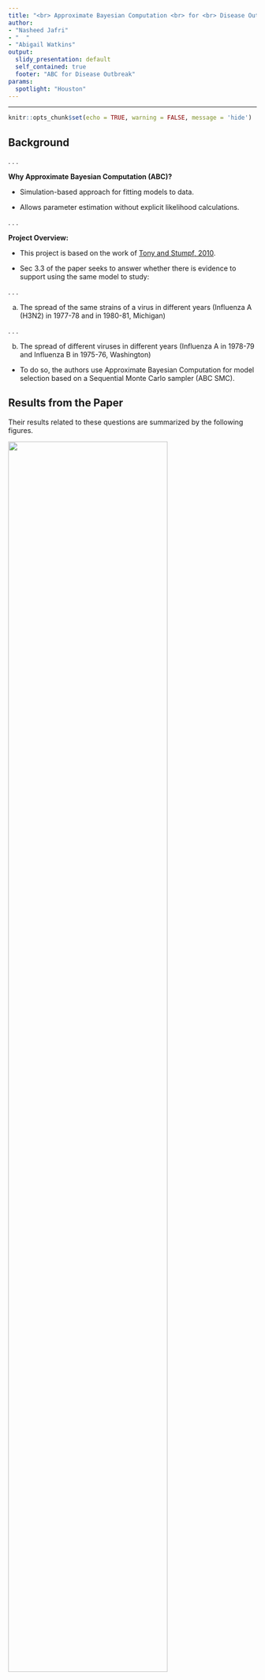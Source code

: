 ```yaml
---
title: "<br> Approximate Bayesian Computation <br> for <br> Disease Outbreak <br> "
author: 
- "Nasheed Jafri"
- "  "
- "Abigail Watkins"
output:
  slidy_presentation: default
  self_contained: true
  footer: "ABC for Disease Outbreak"
params:
  spotlight: "Houston"
---
```

  
---

```r
knitr::opts_chunk$set(echo = TRUE, warning = FALSE, message = 'hide')
```

## Background 

. . .

**Why Approximate Bayesian Computation (ABC)?**

- Simulation-based approach for fitting models to data.

- Allows parameter estimation without explicit likelihood calculations.

. . .

**Project Overview:**

- This project is based on the work of [Tony and Stumpf, 2010](https://watermark.silverchair.com/bioinformatics_26_1_104.pdf?token=AQECAHi208BE49Ooan9kkhW_Ercy7Dm3ZL_9Cf3qfKAc485ysgAAA3swggN3BgkqhkiG9w0BBwagggNoMIIDZAIBADCCA10GCSqGSIb3DQEHATAeBglghkgBZQMEAS4wEQQMjV15kHzFknWstbVZAgEQgIIDLvGZcFAgMxJ2FtxTGrsPvkAoO-imsFvwyY2RJRbPWpz_WYOR3ZYIIXnJpmCp_pOOlhB9fGwvPCCBNkFN7jjQvo-jtSs3vYGT9U9ABO1ngcGxGq0M_-xfz5QDNcfLJpdHphXjvXPmNQKw-FbmW7Z-lM4VADhWgRMXeAa69IcQWbf3O3M4YVlAfOhNibTRLt8QLpayutZlbZAwX6aC2a13wmjnKF6Vx3WJWazbewssqJov9CmNXprFKUqnhcq1QLZ4oaGSKYaxVFpmwB2ZylzUBbliQ3fYN6VRAfleLXrmyvOymid2GtXNnhrslyx6SN2OSgbXU0YIgfSgCk5OaCETsFY7VMGzLCuUTB776n6hDJKcZ-Hb7RelIJxLeOZteaxRVOiu-a9pG5NbQQuueQtS0C-kqHlVksEwUAucqzS9UXX3ucvmsIgYK-jQQ8jmtqPTjVkdFGhR1J3LzOw7VJCJQy4b_a_WZLDNS7bskxvvZgU7DOZAVHxYu1aPUHh3UaeJ-5oMwJ-sqFWg_6ZruUPk4L9f1KB1siRgSmxw-Eo4JHKXjSEsIXAylD3m_trgxEIxkeqgXFJ867U-qJxeG39ToS9BptAG_IGK-HfMD0ovPK9mKHXvrp32fRO5S0oiqaCMa8kV4DGwbZjaMArJDV9Ps3WNw_EE2E8m7J4UjiqLNQkihUtUM6d4xmJ-S4zo-qPJkr0ajWkDhQwkeJ1wsaYGXItivcoAB4lzyQmG3Zs5kQQIIa2m4hveEf2mDlglHMoPHTAN5hGG-9_LegexhFcKAZTguF4nNpozqAVsIQaj8DeAaHWY8AvjP5HjDTgYHs4ni3w7EjULGDSroFhBndTpCAMNjtY9yIqoh248Bf7ayWtBCXUx1yJyIamAPGeHej3nPnf80TACr2Of6fJicQ-hFcdVGzQj8qiq8b9GuOFFJ43SnZudftdAwwlA0mQb30ZhvgJvsYngGY752-NegVEd2F_r6N2Jkw-G-fzEnoObf6OXzGaYlNSq4_s4vGnQ38HGe_HPk7fdDIESUA35j1SbK5K83274IWvReND0Byubb2MmgZ4fJ90sCCKnjLeu9ho).

- Sec 3.3 of the paper seeks to answer whether there is evidence to support using the same model to study:

. . .
 
a) The spread of the same strains of a virus in different years (Influenza A (H3N2) in 1977-78 and in 1980-81, Michigan)

. . .

b) The spread of different viruses in different years (Influenza A in 1978-79 and Influenza B in 1975-76, Washington)

- To do so, the authors use Approximate Bayesian Computation for model selection based on a Sequential Monte Carlo sampler (ABC SMC).

## Results from the Paper

Their results related to these questions are summarized by the following figures.

![ ](Figure3ac.jpg){width=80%}

- $q_c$ is the probability of an individual not being infected by the community
- $q_h$ is the probability of an individual not being infected by their household
- Red and blue represent different outbreaks of the viruses

## Our Goal

- Use Approximate Bayesian Computation (ABC) to explore the same questions and produce similar plots
- Estimate the 4 epidemiological parameters $(q_{c1},q_{h1},q_{c2},q_{h2})$ using past outbreak data 

. . .

The 4-parameter model describes the hypothesis that each outbreak has its own characteristics
  
---  

## Model Setup and ABC Algorithm


**Inputs:**

- 4-parameter vector: $q = (q_{c1}, q_{h1}, q_{c2}, q_{h2})$
where $(q_{ci}, q_{hi})$ are the infection (household/community) avoidance rates for the two outbreaks

. . .

- Probability $w_{js}$, that $j$ out of the $s$ susceptible individuals in a household become infected 

. . .

- Similarity measure: The average Frobenius distance between the simulated and observed data for the two outbreaks

$$d(D_{obs}, D^*) = \frac{1}{2} \left( \| D_1 - D^*(q_{c1}, q_{h1}) \|_F + \| D_2 - D^*(q_{c2}, q_{h2}) \|_F \right)$$
where $\|A\|_F = \sqrt{\sum_{i,j}|a_{ij}^2|}$ is the Frobenius norm.

. . .


**The Algorithm:**

- Drawing parameters $q^{(i)}$ from a prior distribution : $P(q) \sim \text{Uniform}[0,1]$ 

- Simulating data using a probabilistic model : $D^*(q^{(i)}) := D^*|q^{(i)} \sim w_{js}$

- Computing distance between simulated and observed data : $d(D_{obs}, D^*(q^{(i)}))$

- Accepting/rejecting parameter samples based on the above distance, given a tolerance level $\epsilon$:

  - **Accept** the sample $q^{(i)}$ if $d(D_{obs}, D^*(q^{(i)})) < \epsilon$
  - **Reject** otherwise

. . .

The accepted parameter values approximate the posterior distribution $P(q|D_{obs})$.


## Design and Workflow

We created functions to generate:

. . .

- The probability matrix $(w_{js})_{j,s}$ generating function `W_js_matrix`
- The data generating function `simulate_household_data`
- The average Frobenius distance computing function `distance`
- The posterior sample generating function `generate_abc_sample`

. . .

```r
## Project Design

# Load the DiagrammeR library
library(DiagrammeR)

# Generate and export the diagram directly
grViz("
digraph ABC_process {
  node [shape = box, style = filled, fillcolor = lightblue]
  
  Prior_Distribution [label = 'prior_distribution() \\nGenerates prior parameters \\n(q_c, q_h)']
  W_js_Matrix [label = 'W_js_matrix() \\nTakes q_c, q_h, household_size \\nGenerates W_js matrix']
  Simulate_Data [label = 'simulate_household_data() \\nTakes W_js, household_size, n_households \\nGenerates simulated data']
  Distance_Function [label = 'Distance Function \\nComputes Frobenius norm between datasets']
  Generate_ABC_Sample [label = 'generate_abc_sample() \\nTakes given_data1, given_data2, \\nDistance, prior_distribution, \\nsimulate_household_data, epsilon']
  Posterior_Samples [label = 'Posterior Samples \\nUsed to estimate parameters']
  
  Prior_Distribution -> W_js_Matrix [label = '  q_c, q_h']
  W_js_Matrix -> Simulate_Data [label = '  W_js, household_size, n_households']
  Simulate_Data -> Distance_Function [label = '  Simulated Data, Observed Data']
  Distance_Function -> Generate_ABC_Sample [label = '  Distance']
  Generate_ABC_Sample -> Posterior_Samples [label = '  Posterior Samples']
}
")
```  

  
## Probability Function

The following function takes input (q_c, q_h, household_size) and returns the probability matrix as per the formula

$$w_{js} = \binom{s}{j}w_{jj}(q_cq_h^j)^{s-j}\, \, , s = 1,2,\dots \, \, , j = 0, 1, \dots , s$$
where $w_{0s} = q_c^s$ for $s = 0,1,2,\dots$ and $w_{ss} = 1 - \sum_{j = 0}^{s-1}w_{js}$.

. . .

```r
# Function to compute w_js matrix for a given outbreak
W_js_matrix <- function(q_c, q_h, household_size) {
  
  # Throw error if q_c or q_h is not a probability
  if ((q_c < 0) || (q_h < 0) || (q_c > 1) || (q_h > 1)) {
    stop(paste("Invalid inputs:", "q_c =", q_c, "b =", q_h, "; Probabilities must be between 0 and 1."))
  }
  
  nCol <- household_size      # Columns (susceptible individuals) indexed by s = 1,..., household_size
  nRow <- household_size + 1  # Rows (infected individuals) indexed by j = 0, 1,..., s
  
  # Initialize a (zero) matrix to store the probabilities w_js
  w_js_matrix <- matrix(0, nrow = nRow , ncol = nCol)
  
  for (s in 1:nCol) {  # Iterate over number of susceptible individuals in a household
    for (j in 0:s) {   # Iterate over number of infected individuals
                       # j corresponds to row (j + 1) of the w_js matrix
      if (j == 0) {    
          w_js_matrix[j + 1,s] <- q_c^s   
      } else if (j < s) {                 
          w_js_matrix[j + 1, s] <- choose(s, j) * w_js_matrix[j + 1, j] * (q_c * q_h^j)^(s - j)
      } else {                           
          w_js_matrix[j + 1, s] <- 1 - sum(w_js_matrix[1:j,s])
      }
    }
  }
  
  rownames(w_js_matrix) <- paste("j =", 0:household_size)
  colnames(w_js_matrix) <- paste("s =", 1:household_size)
  
  return(w_js_matrix)
}
```

## Tests for `W_js_matrix`

We performed tests to check if our function `W_js_matrix` works as expected. 

. . .

- The function throws an error for bad parameters, e.g. $q_c$ or $q_h$ are not probabilities, or household_size is negative

- The function works as expected for simple cases, e.g. $q_c = q_h = 0$ or $q_c = q_h =1$

- The columns of the matrix output should in fact sum up to 1

. . .

```r
library(testthat)
```

```r
test_that("W_js_matrix throws error for bad parameters", {
  expect_error(W_js_matrix(0.5, -0.1, 4))        # Negative q_h
  expect_error(W_js_matrix(2, 0.9, 3))           # q_c > 1
  expect_error(W_js_matrix(0.3, 0.2, -7))        # household_size not a positive integer
})

test_that("W_js_matrix works for simple cases", {
  # q_h = q_c = 0 
  W0 <- W_js_matrix(0,0,3)
  expected_W0 <- matrix(c(0,0,0,
                         1,0,0,
                         0,1,0,
                         0,0,1), ncol = 3, byrow = T)
  expect_equivalent(W0, expected_W0)            # expect_equal will fail because of attribute comparison 
                                                # W0 has rownames and colnames, while expected_W0 does not
  # q_h = q_c = 1 
  W1 <- W_js_matrix(1,1,4)
  expected_W1 <- matrix(c(1,1,1,1,
                         0,0,0,0,
                         0,0,0,0,
                         0,0,0,0,
                         0,0,0,0), ncol = 4, byrow = T)
  expect_equivalent(W1, expected_W1)            # W1 has rownames and colnames, while expected_W1 does not
})
  
test_that("W_js_matrix columns sum to 1", {
  for (i in 1:100) {                            # Test for 100 random cases
    q_c <- runif(1, 0, 1)                       # Choose q_c randomly between 0 and 1
    q_h <- runif(1, 0, 1)                       # Choose q_h randomly between 0 and 1
    household_size <- sample(1:10, 1)           # Choose household_size randomly between 1 and 10

    W <- W_js_matrix(q_c, q_h, household_size)
    
    expect_equivalent(colSums(W), rep(1, ncol(W)))   
  }
})
```


## Data Simulating Function

The function below takes as inputs the parameters $q_c$, $q_h$, (maximum) household size, and the number of households (for each household size, as a vector), and returns a matrix of simulated data according to the distribution `W_js_matrix(q_c,q_h,household_size)`. 

. . .

The simulation is carried out by sampling the number of infected individuals for each household size and storing their counts in a matrix.

. . .

```r
simulate_household_data <- function(q_c, q_h, household_size, n_households) {
  
  # Throw error if user doesn't provide number of households for each household size
  if (length(n_households) != household_size) {
    stop("Invalid inputs: length(n_households) does not match (maximum) household_size.")
  }
  
  w_js_matrix <- W_js_matrix(q_c, q_h, household_size)
  
  nCol <- household_size      # Columns (susceptible individuals) indexed by s = 1,..., household_size
  nRow <- household_size + 1  # Rows (infected individuals) indexed by j = 0, 1,..., s
  
  # Initialize a (zero) matrix to store the simulated data
  simulated_data <- matrix(0, nrow = nRow, ncol = nCol)
  
  for (s in 1:nCol) {                           
                                          
    probabilities <- w_js_matrix[1:(s + 1), s]    # (j+1) corresponds to row j of w_js_matrix
    
    # Simulate household infections using random sampling
    samples <- sample(0:s, size = n_households[s], replace = TRUE, prob = probabilities)
    
    # Count the occurrences of each infection level
    counts <- table(factor(samples, levels = 0:s))
    
    # Store the simulated counts in the matrix
    simulated_data[1:(s + 1), s] <- as.numeric(counts)
  }
  
  rownames(simulated_data) <- paste("(Infected) j =", 0:household_size)
  colnames(simulated_data) <- paste("s =", 1:household_size)
  
  return(simulated_data)
}
```

## Example of a simulated dataset

The following is an example of a simulated dataset, given parameters 

- $q_c = 0.8$ 
- $q_h = 0.6$
- (maximum) household_size = 5 
- n_households = (100, 100, 100, 100, 100), i.e. 100 households of each household size 1, 2, .. 5

```r
q_c <- 0.8                                # Probability of avoiding community infection
q_h <- 0.6                                # Probability of escaping household infection
household_size <- 5                       # Maximum number of susceptible individuals in a household
n_households <- rep(100,5)                # 100 households for each household size

simulated_data <- simulate_household_data(q_c, q_h, household_size, n_households)
print(simulated_data)
```

## Tests for `simulate_household_data`

We also did sanity checks for this function.

. . .

- The function throws an error for bad parameters, e.g. $q_c$ or $q_h$ are not probabilities

- The function works as expected for simple cases, e.g. zero number of households for a household_size

- Number of infected individuals doesn't exceed number of susceptible individuals


```r
test_that("simulate_household_data throws error for bad parameters", {
  expect_error(simulate_household_data(0.5, -0.1, 3, c(12,10,6)))   # Negative q_h
  expect_error(simulate_household_data(1.4, 0.8, 4, c(12,10,6,3)))  # q_c > 1
  expect_error(simulate_household_data(0.3, 0.4, 6, c(100,90,8)))   # length(n_households) != household_size 
})

test_that("simulate_household_data works for simple cases", {
  # 0 number of households for household size 3 should return third column 0
  data.0 <- simulate_household_data(0.1, 0.8, 4, c(12,8,0,10))

  expect_equivalent(data.0[,3], rep(0,nrow(data.0)))  
})
  
test_that("simulate_household_data doesn't have more infected than susceptible", {
  q_c <- runif(1, 0, 1)                          # Choose q_c randomly between 0 and 1
  q_h <- runif(1, 0, 1)                          # Choose q_h randomly between 0 and 1
  household_size <- sample(1:10, 1)              # Random household size between 1 and 10
  n_households <- sample(1:100, household_size)  # Random n_households vector of size household_size 
  
  result <- simulate_household_data(q_c, q_h, household_size, n_households)
  
  # Validate that entries for j > s are 0
  for (j in 1 : nrow(result)) {             
    for (s in 1 : ncol(result)) {           
      if (j-1 > s) {                             # j corresponds to row (j-1)
        expect_equivalent(result[j, s], 0)    
      }
    }
  }
})
```

## Implementing ABC 

We define a simple function which takes a pair of given datasets and simulated datasets (for each outbreak)

and computes the average Frobenius distance.

```r
frobenius_norm <- function(A) return(sqrt(sum(A^2)))
distance <- function(given_data1, given_data2, simulated_data1, simulated_data2){
  distance1 = frobenius_norm(given_data1-simulated_data1)
  distance2 = frobenius_norm(given_data2-simulated_data2)
  total_distance = (distance1+distance2)/2
  return(total_distance)
}
```

. . . 

**Generating Posterior Samples:**

We then generate posterior samples $q^{(i)}$ by defining a function that takes the pair of observed data, a distance, a prior distribution for the parameter, a data-simulating function, and a tolerance level.

```r
generate_abc_sample <- function(given_data1, given_data2,
                                distance,
                                prior_distribution,
                                data_simulating_function,
                                epsilon) {
    while(TRUE) {
        q <- prior_distribution()
        
        q_c1 <- q[1]
        q_h1 <- q[2]
        q_c2 <- q[3]
        q_h2 <- q[4]
        
        household_size1 <- ncol(given_data1)
        n_households1 <- colSums(given_data1)
        
        simulated_data1 <- data_simulating_function(q_c1, q_h1, household_size1, n_households1)
        
        household_size2 <- ncol(given_data2)
        n_households2 <- colSums(given_data2)
        
        simulated_data2 <- data_simulating_function(q_c2, q_h2, household_size2, n_households2)
        
        if(distance(given_data1, given_data2, simulated_data1, simulated_data2) < epsilon) {
            return(q)
        }
    }
}
```

## What is considered a reasonable $\epsilon$?

Given the Supplementary data to the paper (below), we chose a threshold level of $\epsilon = 15$.


![ ](Table2.jpg){width=80%}

. . .

- Our datasets represent **counts** of households, each table having 20 entries. 

. . .

- By design, these counts are always **positive integers**. 

. . .

- If 5 of the 20 entries are identical and remaining 15 differ by only 1, the Frobenius distance becomes 15. 

. . .

- (Unnormalied) Frobenius distance in case of integer entries is **highly sensitive** to small changes. This scale justifies setting $\epsilon = 15$ as a reasonable threshold.

## ABC in action

```r
prior_distribution <- function() runif(n = 4, min = 0, max = 1)     
```

. . .

The code below produces 100 parameter samples that are accepted by the algorithm with $\epsilon = 15$. This was a computationally expensive process and took about 2 hours to run on RStudio.

. . .

```r
# DO NOT RUN THE CELL BELOW THIS ONE!
# It will take forever. Have already run it and saved the output as RDS to access it again.
# Otherwise it creates problems in knitting and tries to draw samples again.  
```

```r
# Generating 100 posterior samples
posterior_samples <- replicate(n = 100,
    generate_abc_sample(given_data1, given_data2, distance,
                        prior_distribution, simulate_household_data, epsilon = 15))
```


```r
# Save posterior_samples_Table2.rds on your local machine (from Drive) before running this
# saveRDS(posterior_samples, "posterior_samples_Table2.rds")
posterior_samples <- readRDS("posterior_samples_Table2.rds")
```

Here are a few posterior samples from the 100 generated above.

```r
posterior_samples[, 95:100]
```

We now extract individual parameters $q_{c1}$, $q_{h1}$, $q_{c2}$ and $q_{h2}$ from the samples to plot them. 

```r
# Extracting samples of parameters q_c1, q_h1, q_c2, q_h2 from the posterior samples
q_c1 <- posterior_samples[1, ]  # First row for q_c1
q_h1 <- posterior_samples[2, ]  # Second row for q_h1
q_c2 <- posterior_samples[3, ]  # Third row for q_c2
q_h2 <- posterior_samples[4, ]  # Fourth row for q_h2
```

## Comparing the plots for Same Strain - Different Outbreak

After extracting the infection avoidance rates from sample parameter vectors, we plot $q_h$ vs $q_c$ using our ABC model and compare it to the authors' plot using ABC SMC.

. . .

![Influenza A Outbreaks in 1977-78 and 1980-81](Comparison1.jpg){width=80%}

- Red represents Influenza A (H3N2) infection in 1977-78, Tecumseh, Michigan.

- Blue represents Influenza A (H3N2) infection in 1980-81, Tecumseh, Michigan.

## Comparing the plots for Different Strain - Different Outbreak

We perform a similar experiment with the different strain dataset (below).

![ ](Table3.jpg){width=80%}
. . .

Since this is a smaller dataset, we were able to run 200 simulations and use a better tolerance of $\epsilon = 7$.


![Different Strain - Different Outbreak](Comparison2.jpg){width=80%}

- Red represents Influenza B infection in 1975-76, Seattle, Washington.

- Blue represents Influenza A (H1N1) infection in 1978-79, Seattle, Washington.

## Conclusion

- We were able to reproduce pretty similar results with a basic ABC algorithm.

. . .

- Same strain virus outbreaks did not differ in infection avoidance parameters.

. . .

- While parameters for different strain virus outbeaks somewhat varied.

. . .

- We need to perform more tests for our functions, but we got a visual check in form of our final plots.

## Thank You!!
